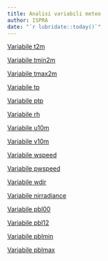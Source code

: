 ```yaml
---
title: Analisi variabili meteo
author: ISPRA
date: "`r lubridate::today()`" 
---
```

[Variabile t2m](./t2m.html)

[Variabile tmin2m](./tmin2m.html)

[Variabile tmax2m](./tmax2m.html)

[Variabile tp](./tp.html)

[Variabile ptp](./ptp.html)

[Variabile rh](./rh.html)

[Variabile u10m](./u10m.html)

[Variabile v10m](./v10m.html)

[Variabile wspeed](./wspeed.html)

[Variabile pwspeed](./pwspeed.html)

[Variabile wdir](./wdir.html)

[Variabile nirradiance](./nirradiance.html)

[Variabile pbl00](./pbl00.html)

[Variabile pbl12](./pbl12.html)

[Variabile pblmin](./pblmin.html)

[Variabile pblmax](./pblmax.html)

